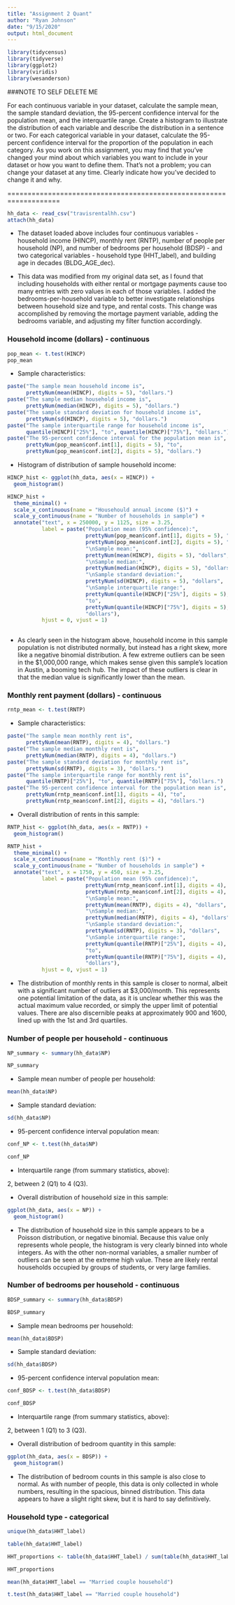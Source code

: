 ```yaml
---
title: "Assignment 2 Quant"
author: "Ryan Johnson"
date: "9/15/2020"
output: html_document
---
```

```r
library(tidycensus)
library(tidyverse)
library(ggplot2)
library(viridis)
library(wesanderson)
```

###NOTE TO SELF DELETE ME

For each continuous variable in your dataset, calculate the sample mean, the sample standard deviation,
the 95-percent confidence interval for the population mean, and the interquartile range. Create a
histogram to illustrate the distribution of each variable and describe the distribution in a sentence or two.
For each categorical variable in your dataset, calculate the 95-percent confidence interval for the
proportion of the population in each category.
As you work on this assignment, you may find that you’ve changed your mind about which variables you
want to include in your dataset or how you want to define them. That’s not a problem; you can change
your dataset at any time. Clearly indicate how you’ve decided to change it and why.

===================================================================



```r
hh_data <- read_csv("travisrentalhh.csv")
attach(hh_data)
```

* The dataset loaded above includes four continuous variables - household income (HINCP), monthly rent (RNTP), number of people per household (NP), and number of bedrooms per household (BDSP) - and two categorical variables - household type (HHT_label), and building age in decades (BLDG_AGE_dec).

* This data was modified from my original data set, as I found that including households with either rental or mortgage payments cause too many entries with zero values in each of those variables. I added the bedrooms-per-household variable to better investigate relationships between household size and type, and rental costs. This change was accomplished by removing the mortage payment variable, adding the bedrooms variable, and adjusting my filter function accordingly. 



### Household income (dollars) - continuous

```r
pop_mean <- t.test(HINCP)
pop_mean
```

* Sample characteristics:

```r
paste("The sample mean household income is",
      prettyNum(mean(HINCP), digits = 5), "dollars.")
paste("The sample median household income is",
      prettyNum(median(HINCP), digits = 5), "dollars.")
paste("The sample standard deviation for household income is",
      prettyNum(sd(HINCP), digits = 5), "dollars.")
paste("The sample interquartile range for household income is",
      quantile(HINCP)["25%"], "to", quantile(HINCP)["75%"], "dollars.")
paste("The 95-percent confidence interval for the population mean is",
      prettyNum(pop_mean$conf.int[1], digits = 5), "to",
      prettyNum(pop_mean$conf.int[2], digits = 5), "dollars.")

```

* Histogram of distribution of sample household income:

```r
HINCP_hist <- ggplot(hh_data, aes(x = HINCP)) +
  geom_histogram()

HINCP_hist +
  theme_minimal() +
  scale_x_continuous(name = "Househould annual income ($)") +
  scale_y_continuous(name = "Number of households in sample") +
  annotate("text", x = 250000, y = 1125, size = 3.25,
           label = paste("Population mean (95% confidence):",
                         prettyNum(pop_mean$conf.int[1], digits = 5), "to",
                         prettyNum(pop_mean$conf.int[2], digits = 5), "dollars",
                         "\nSample mean:",
                         prettyNum(mean(HINCP), digits = 5), "dollars",
                         "\nSample median:",
                         prettyNum(median(HINCP), digits = 5), "dollars",
                         "\nSample standard deviation:",
                         prettyNum(sd(HINCP), digits = 5), "dollars", 
                         "\nSample interquartile range:",
                         prettyNum(quantile(HINCP)["25%"], digits = 5),
                         "to",
                         prettyNum(quantile(HINCP)["75%"], digits = 5),
                         "dollars"),
           hjust = 0, vjust = 1)
                         

```

* As clearly seen in the histogram above, household income in this sample population is not distributed normally, but instead has a right skew, more like a negative binomial distribution. A few extreme outliers can be seen in the $1,000,000 range, which makes sense given this sample's location in Austin, a booming tech hub. The impact of these outliers is clear in that the median value is significantly lower than the mean.



### Monthly rent payment (dollars) - continuous
```r
rntp_mean <- t.test(RNTP)

```
* Sample characteristics:

```r
paste("The sample mean monthly rent is",
      prettyNum(mean(RNTP), digits = 4), "dollars.")
paste("The sample median monthly rent is",
      prettyNum(median(RNTP), digits = 4), "dollars.")
paste("The sample standard deviation for monthly rent is",
      prettyNum(sd(RNTP), digits = 3), "dollars.")
paste("The sample interquartile range for monthly rent is",
      quantile(RNTP)["25%"], "to", quantile(RNTP)["75%"], "dollars.")
paste("The 95-percent confidence interval for the population mean is",
      prettyNum(rntp_mean$conf.int[1], digits = 4), "to",
      prettyNum(rntp_mean$conf.int[2], digits = 4), "dollars.")

```



* Overall distribution of rents in this sample:

```r
RNTP_hist <- ggplot(hh_data, aes(x = RNTP)) +
  geom_histogram()

RNTP_hist +
  theme_minimal() +
  scale_x_continuous(name = "Monthly rent ($)") +
  scale_y_continuous(name = "Number of households in sample") +
  annotate("text", x = 1750, y = 450, size = 3.25,
           label = paste("Population mean (95% confidence):",
                         prettyNum(rntp_mean$conf.int[1], digits = 4), "to",
                         prettyNum(rntp_mean$conf.int[2], digits = 4), "\n dollars",
                         "\nSample mean:",
                         prettyNum(mean(RNTP), digits = 4), "dollars",
                         "\nSample median:",
                         prettyNum(median(RNTP), digits = 4), "dollars",
                         "\nSample standard deviation:",
                         prettyNum(sd(RNTP), digits = 3), "dollars", 
                         "\nSample interquartile range:",
                         prettyNum(quantile(RNTP)["25%"], digits = 4),
                         "to",
                         prettyNum(quantile(RNTP)["75%"], digits = 4),
                         "dollars"),
           hjust = 0, vjust = 1)
```

* The distribution of monthly rents in this sample is closer to normal, albeit with a significant number of outliers at $3,000/month. This represents one potential limitation of the data, as it is unclear whether this was the actual maximum value recorded, or simply the upper limit of potential values. There are also discernible peaks at approximately 900 and 1600, lined up with the 1st and 3rd quartiles. 


### Number of people per household - continuous

```r
NP_summary <- summary(hh_data$NP)

NP_summary
```


* Sample mean number of people per household:

```r
mean(hh_data$NP)
```



* Sample standard deviation:

```r
sd(hh_data$NP)
```



* 95-percent confidence interval population mean:

```r
conf_NP <- t.test(hh_data$NP)

conf_NP
```



* Interquartile range (from summary statistics, above):

2, between 2 (Q1) to 4 (Q3).



* Overall distribution of household size in this sample:

```r
ggplot(hh_data, aes(x = NP)) +
  geom_histogram()

```

* The distribution of household size in this sample appears to be a Poisson distribution, or negative binomial. Because this value only represents whole people, the histogram is very clearly binned into whole integers. As with the other non-normal variables, a smaller number of outliers can be seen at the extreme high value. These are likely rental households occupied by groups of students, or very large families. 


### Number of bedrooms per household - continuous

```r
BDSP_summary <- summary(hh_data$BDSP)

BDSP_summary
```


* Sample mean bedrooms per household:

```r
mean(hh_data$BDSP)
```



* Sample standard deviation:

```r
sd(hh_data$BDSP)
```



* 95-percent confidence interval population mean:

```r
conf_BDSP <- t.test(hh_data$BDSP)

conf_BDSP
```



* Interquartile range (from summary statistics, above):

2, between 1 (Q1) to 3 (Q3).



* Overall distribution of bedroom quantity in this sample:

```r
ggplot(hh_data, aes(x = BDSP)) +
  geom_histogram()

```

* The distribution of bedroom counts in this sample is also close to normal. As with number of people, this data is only collected in whole numbers, resulting in the spacious, binned distribution. This data appears to have a slight right skew, but it is hard to say definitively.


### Household type - categorical 

```r
unique(hh_data$HHT_label)
```

```r
table(hh_data$HHT_label)
```

```r
HHT_proportions <- table(hh_data$HHT_label) / sum(table(hh_data$HHT_label))

HHT_proportions

```

```r
mean(hh_data$HHT_label == "Married couple household")
```


```r
t.test(hh_data$HHT_label == "Married couple household")
```

